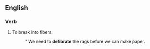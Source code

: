 ==English==

===Verb===
{{en-verb|defibrates|defibrating|defibrated}}

# {{obsolete|or|nonstandard}} To break into fibers.
#:'' We need to '''defibrate''' the rags before we can make paper.